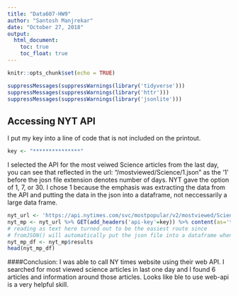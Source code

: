 ---
title: "Data607-HW9"
author: "Santosh Manjrekar"
date: "October 27, 2018"
output: 
  html_document:
    toc: true
    toc_float: true
---

```{r setup, include=FALSE}
knitr::opts_chunk$set(echo = TRUE)
```

```{r libraries, eval=TRUE}
suppressMessages(suppressWarnings(library('tidyverse')))
suppressMessages(suppressWarnings(library('httr')))
suppressMessages(suppressWarnings(library('jsonlite')))
```

## Accessing NYT API

I put my key into a line of code that is not included on the printout.
```{r, key ,eval=TRUE, include=FALSE}
key <- "***************"
```


I selected the API for the most veiwed Science articles from the last day, you can see that reflected in the url: "/mostviewed/Science/1.json" as the '1' before the josn file extension denotes number of days. NYT gave the option of 1, 7, or 30. I chose 1 because the emphasis was extracting the data from the API and putting the data in the json into a dataframe, not neccessarily a large data frame.

```{r, get, eval=TRUE}
nyt_url <- 'https://api.nytimes.com/svc/mostpopular/v2/mostviewed/Science/1.json' # the url following the NYT's instructions.
nyt_mp <- nyt_url %>% GET(add_headers('api-key'=key)) %>% content(as='text') %>% fromJSON(simplifyDataFrame = TRUE) # The key is in a hidden line of code.
# reading as text here turned out to be the easiest route since
# fromJSON() will automatically put the json file into a dataframe when 'simplifyDataFrame = TRUE'.
nyt_mp_df <- nyt_mp$results
head(nyt_mp_df)
```

####Conclusion:
I was able to call NY times website using their web API. I searched for most viewed science articles in last one day  and I found 6 articles and information around those articles. Looks like ble to use web-api is a very helpful skill.
